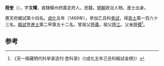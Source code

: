 '''陸奎'''（{{bd|1440年||？}}），字'''文曜'''，直隸蘇州府嘉定府人，民籍。[[明朝|明朝]]政治人物。進士出身。

應天府鄉試第十四名。[[成化|成化]]五年（1469年），參加乙丑科[[會試|會試]]，得[[貢士|貢士]]第一百六十三名。[[殿試|殿試]]登[[進士|進士]]第二甲第五十二名。曾祖父[[陸義|陸義]]。祖父[[陸江|陸江]]。父亲[[陸稷|陸稷]]<ref>《天一阁藏明代科举录选刊·登科录》（《成化五年己丑科殿試金榜》）</ref>。

==参考==
{{reflist}}
{{明朝人物小作品}}
{{成化五年己丑科殿試金榜}}